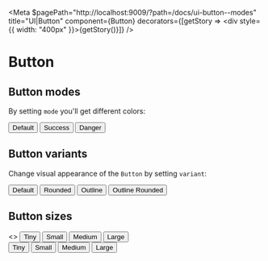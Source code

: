 
<Meta
  $pagePath="http://localhost:9009/?path=/docs/ui-button--modes"
  title="UI|Button"
  component={Button}
  decorators={[getStory => <div style={{ width: "400px" }}>{getStory()}</div>]}
/>

# Button

<Props of={Button} />

## Button modes

By setting `mode` you'll get different colors:

<Preview>
  <Story name="modes">
    <Button.Group justify="around">
      <Button>Default</Button>
      <Button mode="success">Success</Button>
      <Button mode="danger">Danger</Button>
    </Button.Group>
  </Story>
</Preview>

## Button variants

Change visual appearance of the `Button` by setting `variant`:

<Preview>
  <Story name="variants">
    <div>
      <Button.Group justify="around">
        <Button>Default</Button>
        <Button variant="rounded">Rounded</Button>
        <Button variant="outline">Outline</Button>
        <Button variant="outline-rounded">Outline Rounded</Button>
      </Button.Group>
    </div>
  </Story>
</Preview>

## Button sizes

<Preview>
  <Story name="sizes">
    <>
      <Button.Group justify="around">
        <Button size="xs">Tiny</Button>
        <Button size="sm">Small</Button>
        <Button size="md">Medium</Button>
        <Button size="lg">Large</Button>
      </Button.Group>
      <div style={{ marginTop: 10 }} />
      <Button.Group justify="around">
        <Button size="xs" variant="rounded">
          Tiny
        </Button>
        <Button size="sm" variant="rounded">
          Small
        </Button>
        <Button size="md" variant="rounded">
          Medium
        </Button>
        <Button size="lg" variant="rounded">
          Large
        </Button>
      </Button.Group>
    </>
  </Story>
</Preview>

